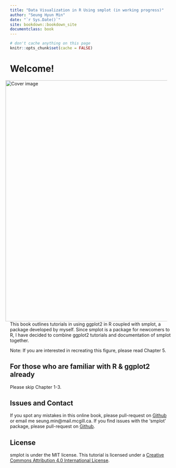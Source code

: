 ```yaml
--- 
title: "Data Visualization in R Using smplot (in working progress)"
author: "Seung Hyun Min"
date: "`r Sys.Date()`"
site: bookdown::bookdown_site
documentclass: book
---
```


```r
# don't cache anything on this page
knitr::opts_chunk$set(cache = FALSE)
```

# Welcome! {-#index}

<img src="./img/sample.png" width="750" alt="Cover image" align="right" style="margin: 0 1em 0 1em"/>

This book outlines tutorials in using ggplot2 in R coupled with smplot, a package developed by myself. Since smplot is a package for newcomers to R, I have decided to combine ggplot2 tutorials and documentation of smplot together.

Note: If you are interested in recreating this figure, please read Chapter 5.

## For those who are familiar with R & ggplot2 already {-}

Please skip Chapter 1-3. 

## Issues and Contact {-}
If you spot any mistakes in this online book, please pull-request on [Github](https://github.com/smin95/dataviz) or email me seung.min@mail.mcgill.ca. If you find issues with the 'smplot' package, please pull-request on [Github](https://github.com/smin95/smplot).

## License {-}
smplot is under the MIT license. This tutorial is licensed under a [Creative Commons Attribution 4.0 International License](https://creativecommons.org/licenses/by/4.0/).


